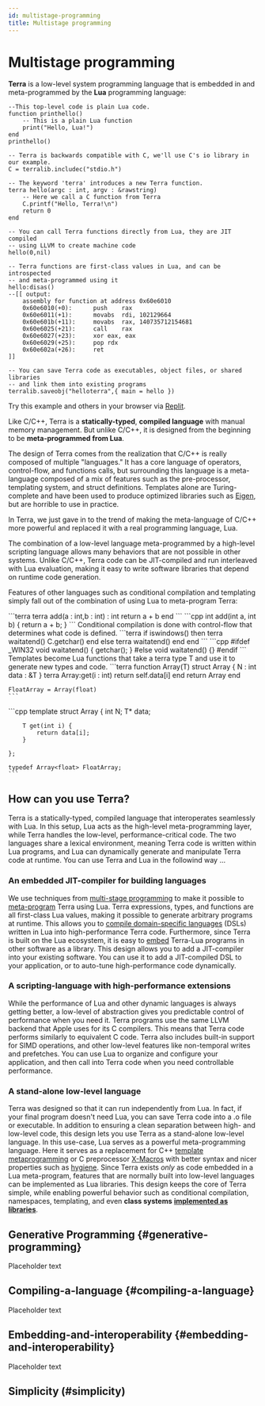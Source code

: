 ```yaml
---
id: multistage-programming
title: Multistage programming
---
```



# Multistage programming
__Terra__ is a low-level system programming language that is embedded in and meta-programmed by the __Lua__ programming language:
```terra
--This top-level code is plain Lua code.
function printhello()
    -- This is a plain Lua function
    print("Hello, Lua!")
end
printhello()

-- Terra is backwards compatible with C, we'll use C's io library in our example.
C = terralib.includec("stdio.h")

-- The keyword 'terra' introduces a new Terra function.
terra hello(argc : int, argv : &rawstring)
    -- Here we call a C function from Terra
    C.printf("Hello, Terra!\n")
    return 0
end

-- You can call Terra functions directly from Lua, they are JIT compiled 
-- using LLVM to create machine code
hello(0,nil)

-- Terra functions are first-class values in Lua, and can be introspected 
-- and meta-programmed using it
hello:disas()
--[[ output:
    assembly for function at address 0x60e6010
    0x60e6010(+0):		push	rax
    0x60e6011(+1):		movabs	rdi, 102129664
    0x60e601b(+11):		movabs	rax, 140735712154681
    0x60e6025(+21):		call	rax
    0x60e6027(+23):		xor	eax, eax
    0x60e6029(+25):		pop	rdx
    0x60e602a(+26):		ret
]]

-- You can save Terra code as executables, object files, or shared libraries 
-- and link them into existing programs
terralib.saveobj("helloterra",{ main = hello })
```
Try this example and others in your browser via [Replit](https://replit.com/@terralang/terra).

Like C/C++, Terra is a  **statically-typed**, **compiled language** with manual memory management. 
But unlike C/C++, it is designed from the beginning to be **meta-programmed from Lua**. 

The design of Terra comes from the realization that C/C++ is really composed of multiple "languages." It has a core language of operators, control-flow, and functions calls, but surrounding this language is a meta-language composed of a mix of features such as the pre-processor, templating system, and struct definitions. Templates alone are Turing-complete and have been used to produce optimized libraries such as [Eigen](http://eigen.tuxfamily.org/index.php?title=Main_Page), but are horrible to use in practice. 

In Terra, we just gave in to the trend of making the meta-language of C/C++ more powerful and replaced it with a real programming language, Lua. 

The combination of a low-level language meta-programmed by a high-level scripting language allows many behaviors that are not possible in other systems. Unlike C/C++, Terra code can be JIT-compiled and run interleaved with Lua evaluation, making it easy to write software libraries that depend on runtime code generation. 

Features of other languages such as conditional compilation and templating simply fall out of the combination of using Lua to meta-program Terra:

<CodeColumns>
  <CodeColumn title="Terra">
    ```terra
    terra add(a : int,b : int) : int
        return a + b
    end
    ```
  </CodeColumn> 
  <CodeColumn title="C++"> 
    ```cpp
    int add(int a, int b) {
        return a + b;
    }
    ``` 
  </CodeColumn> 
</CodeColumns>
Conditional compilation is done with control-flow that determines what code is defined.
<CodeColumns>
  <CodeColumn>
    ```terra
    if iswindows() then
        terra waitatend()
            C.getchar()
        end
    else
        terra waitatend() end
    end
    ```
  </CodeColumn> 
  <CodeColumn> 
    ```cpp
    #ifdef _WIN32
        void waitatend() { 
            getchar(); 
        }
    #else
        void waitatend() {}
    #endif
    ``` 
  </CodeColumn> 
</CodeColumns>
Templates become Lua functions that take a terra type T and use it to generate new types and code.
<CodeColumns>
  <CodeColumn>
    ```terra
    function Array(T)
        struct Array {
            N : int
            data : &T
        }
        terra Array:get(i : int)
            return self.data[i]
        end
        return Array
    end

    FloatArray = Array(float)
    ```
  </CodeColumn> 
  <CodeColumn> 
    ```cpp
    template<class T>
    struct Array {
        int N;
        T* data;

        T get(int i) {
            return data[i];
        }

    };
    
    typedef Array<float> FloatArray;
    ``` 
  </CodeColumn> 
</CodeColumns>

## How can you use Terra?
Terra is a statically-typed, compiled language that interoperates seamlessly with Lua. In this setup, Lua acts as the high-level meta-programming layer, while Terra handles the low-level, performance-critical code. The two languages share a lexical environment, meaning Terra code is written within Lua programs, and Lua can dynamically generate and manipulate Terra code at runtime. You can use Terra and Lua in the followind way ...

### An embedded JIT-compiler for building languages
We use techniques from [multi-stage programming](https://en.wikipedia.org/wiki/Multi-stage_programming) to make it possible to  [meta-program](#generative-programming) Terra using Lua.  Terra expressions, types, and functions are all first-class Lua values, making it possible to generate arbitrary programs at runtime. This allows you to [compile domain-specific languages](#compiling-a-language) (DSLs) written in Lua into high-performance Terra code. Furthermore, since Terra is built on the Lua ecosystem, it is easy to [embed](#embedding-and-interoperability) Terra-Lua programs in other software as a library. This design allows you to add a JIT-compiler into your existing software. You can use it to add a JIT-compiled DSL to your application, or to auto-tune high-performance code dynamically.

### A scripting-language with high-performance extensions 
While the performance of Lua and other dynamic languages is always getting better, a low-level of abstraction gives you predictable control of performance when you need it. Terra programs use the same LLVM backend that Apple uses for its C compilers. This means that Terra code performs similarly to equivalent C code. Terra also includes built-in support for SIMD operations, and other low-level features like non-temporal writes and prefetches. You can use Lua to organize and configure your application, and then call into Terra code when you need controllable performance.

### A stand-alone low-level language 
Terra was designed so that it can run independently from Lua. In fact, if your final program doesn't need Lua, you can save Terra code into a .o file or executable. In addition to ensuring a clean separation between high- and low-level code, this design lets you use Terra as a stand-alone low-level language. In this use-case, Lua serves as a powerful meta-programming language.  Here it serves as a replacement for C++ [template metaprogramming](https://en.wikipedia.org/wiki/Template_metaprogramming) or C preprocessor [X-Macros](https://en.wikipedia.org/wiki/X_macro) with better syntax and nicer properties such as [hygiene](https://en.wikipedia.org/wiki/Hygienic_macro). Since Terra exists *only* as code embedded in a Lua meta-program, features that are normally built into low-level languages can be implemented as Lua libraries. This design keeps the core of Terra simple, while enabling powerful behavior such as conditional compilation, namespaces, templating, and even **class systems** **[implemented as libraries](#simplicity)**.


## Generative Programming {#generative-programming}
Placeholder text

## Compiling-a-language {#compiling-a-language}
Placeholder text

## Embedding-and-interoperability {#embedding-and-interoperability}
Placeholder text

## Simplicity (#simplicity)